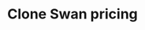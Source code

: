 ---
title: "Clone Swan pricing"
description:
  "Replicate Swan's per-transaction pricing model with Lago."
---